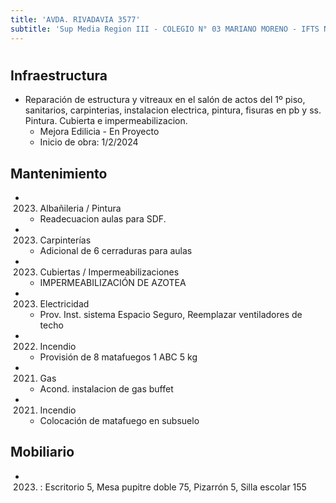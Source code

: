 ```yaml
---
title: 'AVDA. RIVADAVIA 3577'
subtitle: 'Sup Media Region III - COLEGIO N° 03 MARIANO MORENO - IFTS N° 28'
---
```


#
## Infraestructura

* Reparación de estructura y vitreaux en el salón de actos del 1º piso, sanitarios, carpinterias, instalacion electrica, pintura, fisuras en pb y ss. Pintura. Cubierta e impermeabilizacion. 
    + Mejora Edilicia - En Proyecto 
    + Inicio de obra: 1/2/2024 






## Mantenimiento

*  (2023) Albañileria / Pintura 
    + Readecuacion aulas para SDF.

*  (2023) Carpinterías 
    + Adicional de 6 cerraduras para aulas

*  (2023) Cubiertas / Impermeabilizaciones 
    + IMPERMEABILIZACIÓN DE AZOTEA

*  (2023) Electricidad 
    + Prov. Inst. sistema Espacio Seguro, Reemplazar ventiladores de techo

*  (2022) Incendio 
    + Provisión de 8 matafuegos 1 ABC 5 kg

*  (2021) Gas 
    + Acond. instalacion de gas buffet

*  (2021) Incendio 
    + Colocación de matafuego en subsuelo





## Mobiliario

*  (2023) : Escritorio 5, Mesa pupitre doble 75, Pizarrón 5, Silla escolar 155 



